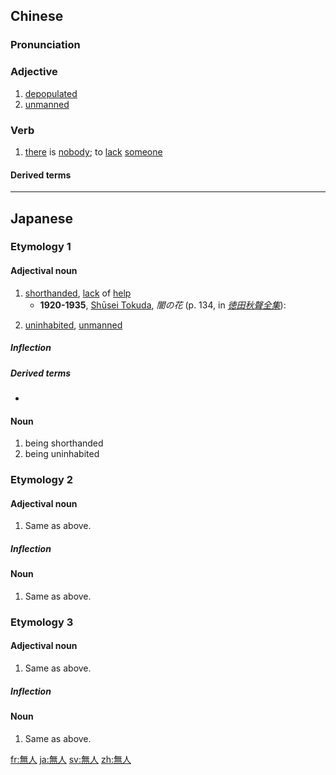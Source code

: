 {{also|无人}}
==Chinese==
{{zh-forms|s=无人}}

===Pronunciation===
{{zh-pron
|m=wúrén
|c=mou4 jan4
|h=pfs=mò-ngìn
|cat=a,v
}}

===Adjective===
{{zh-adj}}

# [[depopulated]]
# [[unmanned]]

===Verb===
{{zh-verb}}

# {{lb|zh|literary}} [[there]] is [[nobody]]; to [[lack]] [[someone]]

====Derived terms====
{{zh-der|無人飛機|無人駕駛飛機|無人機|無人航空載具}}

----

==Japanese==

===Etymology 1===
{{ja-kanjitab|ぶ|にん|yomi=on}}

====Adjectival noun====
{{ja-adj|infl=な|ぶにん}}

# [[shorthanded]], [[lack]] of [[help]]
#* '''1920-1935''', [[:w:Shūsei Tokuda|Shūsei Tokuda]], ''闇の花'' (p. 134, in ''[http://books.google.co.jp/books?id=wdd9MM_uAV0C&pg=PA134 徳田秋聲全集]''):
#*: {{ja-usex|「この夏はどこへもいらっしゃらなかったんですか」「え、家が'''無人'''なものですから」|「この なつ は どこ へ も いらっしゃら なかったん です か」 「え、 いえ が '''ぶにん''' な もの です から」|Didn't you travel anywhere this summer? - Certainly, since our household is '''shorthanded'''.}}
# [[uninhabited]], [[unmanned]]

=====Inflection=====
{{ja-na|ぶにん}}

=====Derived terms=====
* {{m|ja|無人岩||tr=buningan|[[boninite]]}}

====Noun====
{{ja-noun|ぶにん}}

# being shorthanded
# being uninhabited

===Etymology 2===
{{ja-kanjitab|む|じん|yomi=on}}

====Adjectival noun====
{{ja-adj|infl=な|むじん}}

# Same as above.

=====Inflection=====
{{ja-na|むじん}}

====Noun====
{{ja-noun|むじん}}

# Same as above.

===Etymology 3===
{{ja-kanjitab|む|にん|yomi=on}}

====Adjectival noun====
{{ja-adj|infl=な|むにん}}

# Same as above.

=====Inflection=====
{{ja-na|むにん}}

====Noun====
{{ja-noun|むにん}}

# Same as above.

[[fr:無人]]
[[ja:無人]]
[[sv:無人]]
[[zh:無人]]